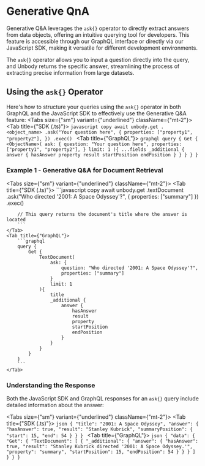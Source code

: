 
# Generative QnA

Generative Q&A leverages the `ask{}` operator to directly extract answers from data objects, offering an intuitive querying tool for developers. This feature is accessible through our GraphQL interface or directly via our JavaScript SDK, making it versatile for different development environments.

The `ask{}` operator allows you to input a question directly into the query, and Unbody returns the specific answer, streamlining the process of extracting precise information from large datasets.

## Using the `ask{}` Operator

Here's how to structure your queries using the `ask{}` operator in both GraphQL and the JavaScript SDK to effectively use the Generative Q&A feature:
<Tabs size={"sm"} variant={"underlined"} className={"mt-2"}>
    <Tab title={"SDK (.ts)"}>
        ```javascript copy
        await unbody.get
                    .<object_name>
                    .ask("Your question here", {
                        properties: ["property1", "property2"],
                    })
                    .exec()
        ```
    </Tab>
    <Tab title={"GraphQL"}>
        ```graphql
        query {
            Get {
                <ObjectName>(
                    ask: {
                        question: "Your question here",
                        properties: ["property1", "property2"],
                    }
                    limit: 1
                ){
                    ...fields
                    _additional {
                        answer {
                            hasAnswer
                            property
                            result
                            startPosition
                            endPosition
                        }
                    }
                }
            }
        }
        ```
    </Tab>
</Tabs>

### Example 1 - Generative Q&A for Document Retrieval
<Tabs size={"sm"} variant={"underlined"} className={"mt-2"}>
    <Tab title={"SDK (.ts)"}>
        ```javascript copy
        await unbody.get
                    .textDocument
                    .ask("Who directed '2001: A Space Odyssey'?", {
                        properties: ["summary"]
                    })
                    .exec()

        // This query returns the document's title where the answer is located
        ```
    </Tab>
    <Tab title={"GraphQL"}>
        ```graphql
        query {
            Get {
                TextDocument(
                    ask: {
                        question: "Who directed '2001: A Space Odyssey'?",
                        properties: ["summary"]
                    }
                    limit: 1
                ){
                    title
                    _additional {
                        answer {
                            hasAnswer
                            result
                            property
                            startPosition
                            endPosition
                        }
                    }
                }
            }
        }
        ```
    </Tab>
</Tabs>

### Understanding the Response

Both the JavaScript SDK and GraphQL responses for an `ask{}` query include detailed information about the answer:

<Tabs size={"sm"} variant={"underlined"} className={"mt-2"}>
    <Tab title={"SDK (.ts)"}>
        ```json
        {
            "title": "2001: A Space Odyssey",
            "answer": {
                "hasAnswer": true,
                "result": "Stanley Kubrick",
                "summaryPosition": {
                    "start": 15,
                    "end": 54
                }
            }
        }
        ```
    </Tab>
    <Tab title={"GraphQL"}>
        ```json
        {
            "data": {
                "Get": {
                    "TextDocument": [
                        {
                            "_additional": {
                                "answer": {
                                    "hasAnswer": true,
                                    "result": "Stanley Kubrick directed '2001: A Space Odyssey.'",
                                    "property": "summary",
                                    "startPosition": 15,
                                    "endPosition": 54
                                }
                            }
                        }
                    ]
                }
            }
        }
        ```
    </Tab>
</Tabs>
